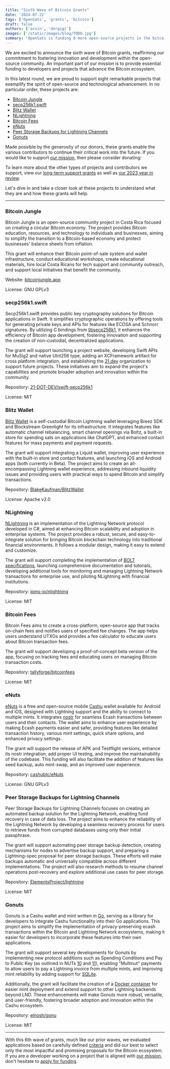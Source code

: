 ```yaml
---
title: "Sixth Wave of Bitcoin Grants"
date: '2024-07-22'
tags: ['OpenSats', 'grants', 'bitcoin']
draft: false
authors: ['arvin', 'dergigi']
images: ['/static/images/blog/TODO.jpg']
summary: "OpenSats is funding 8 more open-source projects in the bitcoin ecosystem."
---
```


We are excited to announce the sixth wave of Bitcoin grants, reaffirming our commitment to fostering innovation and development within the open-source community. 
An important part of our mission is to provide essential funding to developers and projects that advance the Bitcoin ecosystem.

In this latest round, we are proud to support eight remarkable projects that exemplify the spirit of open-source and technological advancement. In no particular order, these projects are:

-   [Bitcoin Jungle](#bitcoin-jungle)
-   [secp256k1.swift](#secp256k1.swift)
-   [Blitz Wallet](#blitz-wallet)
-   [NLightning](#nlightning)
-   [Bitcoin Fees](#bitcoin-fees)
-   [eNuts](#enuts)
-   [Peer Storage Backups for Lightning Channels](#peer-storage-backups-for-lightning-channels)
-   [Gonuts](#gonuts)

Made possible by the generosity of our donors, these grants enable the various contributors to continue their critical work into the future.
If you would like to support [our mission](/mission), then please consider donating:

<center>
    <DonateToGeneralFundButton/>
</center>

To learn more about the other types of projects and contributors we support, view our [long-term support grants](/tags/lts) as well as [our 2023 year in review](/blog/2023-year-in-review).

Let's dive in and take a closer look at these projects to understand what they are and how these grants will help.

---

### Bitcoin Jungle

Bitcoin Jungle is an open-source community project in Costa Rica focused on creating a circular Bitcoin economy. The project provides Bitcoin education, resources, and technology to 
individuals and businesses, aiming to simplify the transition to a Bitcoin-based economy and protect businesses' balance sheets from inflation.

This grant will enhance their Bitcoin point-of-sale system and wallet infrastructure, conduct educational workshops, create educational materials, hire local Costa Ricans for tech 
support and community outreach, and support local initiatives that benefit the community.

Website: [bitcoinjungle.app](https://www.bitcoinjungle.app/)

License: GNU GPLv3

### secp256k1.swift

Secp256k1.swift provides public key cryptography solutions for Bitcoin applications in Swift. It simplifies cryptographic operations by offering tools for generating private keys and 
APIs for features like ECDSA and Schnorr signatures. By utilizing C bindings from [libsecp256k1](https://github.com/bitcoin-core/secp256k1), it enhances the efficiency of Bitcoin app 
development, fostering innovation and supporting the creation of non-custodial, decentralized applications.

The grant will support launching a project website, developing Swift APIs for MuSig2 and native UInt256 type, adding an XCFramework artifact for cross platform integration, and establishing 
the [21.dev](https://21.dev/) organization to support future projects. These initiatives aim to expand the project's capabilities and promote broader adoption and innovation within the community.

Repository: [21-DOT-DEV/swift-secp256k1](https://github.com/21-DOT-DEV/swift-secp256k1)

License: MIT

### Blitz Wallet

[Blitz Wallet](https://blitz-wallet.com/) is a self-custodial Bitcoin Lightning wallet leveraging Breez SDK and Blockstream Greenlight for its infrastructure. It integrates features like 
automatic channel rebalancing, smart channel openings via Boltz, a built-in store for spending sats on applications like ChatGPT, and enhanced contact features for mass payments and payment requests.

The grant will support integrating a Liquid wallet, improving user experience with the built-in store and contact features, and launching iOS and Android apps (both currently in Beta). 
The project aims to create an all-encompassing Lightning wallet experience, addressing inbound liquidity issues and providing users with practical ways to spend Bitcoin and simplify transactions.

Repository: [BlakeKaufman/BlitzWallet](https://github.com/BlakeKaufman/BlitzWallet)

License: Apache v2.0

### NLightning

[NLightning](https://nlightning.ipms.io/) is an implementation of the Lightning Network protocol developed in C#, aimed at enhancing Bitcoin scalability and adoption in enterprise systems. 
The project provides a robust, secure, and easy-to-integrate solution for bringing Bitcoin blockchain technology into traditional financial environments. It follows a modular design, making it easy to extend and customize.

The grant will support completing the implementation of [BOLT specifications](https://nlightning.ipms.io/docs/features.html), launching comprehensive documentation and tutorials, developing 
additional tools for monitoring and managing Lightning Network transactions for enterprise use, and piloting NLightning with financial institutions.

Repository: [ipms-io/nlightning](https://github.com/ipms-io/nlightning)

License: MIT

### Bitcoin Fees

Bitcoin Fees aims to create a cross-platform, open-source app that tracks on-chain fees and notifies users of specified fee changes. The app helps users understand UTXOs and provides a fee 
calculator to educate users about Bitcoin transaction fees.

The grant will support developing a proof-of-concept beta version of the app, focusing on tracking fees and educating users on managing Bitcoin transaction costs.

Repository: [tallyforge/bitcoinfees](https://github.com/tallyforge/bitcoinfees)

License: MIT

### eNuts

[eNuts](https://www.enuts.cash/) is a free and open-source mobile [Cashu](https://docs.cashu.space/) wallet available for Android and iOS, designed with Lightning support and the ability 
to connect to multiple mints. It integrates [nostr](https://nostr.com/) for seamless Ecash transactions between users and their contacts. The wallet aims to enhance user experience by making 
Ecash payments easier and safer, providing features like detailed transaction history, various mint settings, quick share options, and enhanced privacy settings​.

The grant will support the release of APK and Testflight versions, enhance its nostr integration, add proper UI testing, and improve the maintainability of the codebase. 
This funding will also facilitate the addition of features like seed backup, auto mint-swap, and an improved user experience.

Repository: [cashubtc/eNuts](https://github.com/cashubtc/eNuts)

License: GNU GPLv3

### Peer Storage Backups for Lightning Channels

Peer Storage Backups for Lightning Channels focuses on creating an automated backup solution for the Lightning Network, enabling fund recovery in case of data loss. 
The project aims to enhance the reliability of the Lightning Network by developing a seamless recovery process for users to retrieve funds from corrupted databases using only their initial passphrase.

The grant will support automating peer storage backup detection, creating mechanisms for nodes to advertise backup support, and preparing a Lightning-spec proposal for peer 
storage backups. These efforts will make backups automatic and universally compatible across different implementations. The project will also research methods to resume channel operations post-recovery 
and explore additional use cases for peer storage.

Repository: [ElementsProject/lightning](https://github.com/ElementsProject/lightning)

License: MIT

### Gonuts

Gonuts is a Cashu wallet and mint written in [Go](https://go.dev/), serving as a library for developers to integrate Cashu functionality into their Go applications. 
This project aims to simplify the implementation of privacy-preserving ecash transactions within the Bitcoin and Lightning Network ecosystems, making it easier for developers to incorporate these 
features into their own applications.

The grant will support several key developments for Gonuts by implementing new protocol additions such as Spending Conditions and Pay to Public Key (as outlined in NUTs [10](https://github.com/cashubtc/nuts/blob/main/10.md) and [11](https://github.com/cashubtc/nuts/blob/main/11.md)), enabling "Multinut" payments to allow users to pay a Lightning invoice from multiple mints, and improving mint reliability by adding support for [SQLite](https://www.sqlite.org/).

Additionally, the grant will facilitate the creation of a [Docker container](https://www.docker.com/resources/what-container/) for easier mint deployment and extend support to other 
Lightning backends beyond LND. These enhancements will make Gonuts more robust, versatile, and user-friendly, fostering broader adoption and innovation within the Cashu ecosystem.

Repository: [elnosh/gonu](https://github.com/elnosh/gonuts)

License: MIT

---

With this 6th wave of grants, much like our prior waves, we evaluated applications based on carefully defined [criteria](/apply#criteria) and did our best to select only the most impactful 
and promising proposals for the Bitcoin ecosystem. If you are a developer working on a project that is aligned with [our mission](/mission), don't hesitate to [apply for funding](/apply).

<center>
    <DonateToGeneralFundButton/>
</center>
